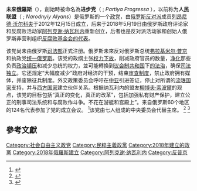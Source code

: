 {{Infobox political party|name = 未來俄羅斯|langl=英語|name_langl=Russia of the Future|native_name=ru|logo=Russia of the Future logo.svg|logo_size=200px|colorcode=#0095BD|leader1_title=創始人|leader1_name=[[阿列克谢·纳瓦利内|阿列克谢·纳瓦利内]]<br />[[列昂尼德·沃尔科夫|列昂尼德·沃尔科夫]]|foundation={{start date and age|2012|12|15|df=y}}|membership_year=2020|ideology=[[反貪腐|反貪腐]]<br />[[公民民族主義|公民民族主義]]<br />[[經濟自由主義|經濟自由主義]]<ref>{{cite web|last1=Bennetts|first1=Marc|title=The man who would beat Putin|url=https://www.politico.eu/article/alexei-navalny-the-man-who-would-beat-vladimir-putin-russia-election/|website=Politico.eu|accessdate=15 December 2017|date=August 2017|archive-date=2021-02-07|archive-url=https://web.archive.org/web/20210207034147/https://www.politico.eu/article/alexei-navalny-the-man-who-would-beat-vladimir-putin-russia-election/|dead-url=no}}</ref><br />[[社會自由主義|社會自由主義]]<br />[[民族自由主义|民族自由主义]]<br />[[親歐洲主義|親歐洲主義]]<br />[[电子民主|电子民主]]<br />[[民粹主義|民粹主義]]<br />[[進步主義|進步主義]]<br />[[專家統治|專家統治]]<ref>{{cite web|last1=Rapoza|first1=Kenneth|title=In Russia's Latest Election, Putin's Party Keeps On Winning|url=https://www.forbes.com/sites/kenrapoza/2017/09/11/in-russias-latest-election-putins-party-keeps-on-winning/#20190e6b2991|website=Forbes|accessdate=15 December 2017|date=11 September 2017|archive-date=2021-02-01|archive-url=https://web.archive.org/web/20210201204441/https://www.forbes.com/sites/kenrapoza/2017/09/11/in-russias-latest-election-putins-party-keeps-on-winning/#20190e6b2991|dead-url=no}}</ref><br />[[直接民主|直接民主]]|colours={{color box|#0095BD|border=darkgrey}} [[孔雀石綠|孔雀石綠]]|website={{url|partyprogress.org}}|政治立場=[[中间主义|中间]]}}

'''未來俄羅斯'''（{{Lang-ru|Россия Будущего|Rossiya Budushchevo}}），創始時被命名為'''进步党'''（{{Lang-ru|Па́ртия Прогрéсса}}  ; ''Partiya Progressa'' ），以前称为'''人民联盟'''（{{Lang-ru|Наро́дный Алья́нс}}  ; ''Narodnyiy Alyans''）是俄罗斯的一个[[俄羅斯政黨列表|政党]]，由[[俄罗斯反对派|俄罗斯反对派]]成员[[列昂尼德·沃尔科夫|列昂尼德·沃尔科夫]]于2012年12月15日成立，后来于2018年5月19日由俄罗斯政府评论家和反腐败活动家[[阿列克谢·纳瓦利内|阿列克谢·纳瓦利内]]重新创立，后者也是反对派活动家和创始人俄罗斯非营利组织[[反腐败基金会|反腐败基金会的代表]]。

该党尚未由俄罗斯[[俄羅斯聯邦司法部|司法部]]正式注册。俄罗斯未來反对俄罗斯总统[[弗拉基米尔·普京|弗拉基米尔·普京]]和执政党[[统一俄罗斯|统一俄罗斯]]。该党的政纲主张[[地方分权|权力下放]]，削减政府官员的数量，[[淨化政策|净化]]那些负责[[俄罗斯联邦人权|政治镇压]]和减少总统的权力，並可能轉換到[[议会共和制|议会制共和国]]下[[法治|的法治]]，确保[[司法獨立|司法独立]]。它还规定“大幅度减少”政府对经济的干预，结束[[俄罗斯的新闻自由|审查制度]]，禁止政府拥有媒体，并废除征兵制度。外交政策委员会呼吁在[[中亚|中亚]]引进签证，停止对所谓的[[流氓国家|流氓国家]]支持，并与[[西方世界|西方国家]]建立伙伴关系。根据纳瓦利内的盟友[[柳博夫·索波爾|柳博夫·索波爾]]的观点，该党的目标包括“真正的变化，真正的改革”，包括加强私有财产保护，建立公正的刑事司法系统和与腐败作斗争。不花在游艇和宫殿上”。来自俄罗斯60个地区的124名代表参加了党的成立会议。 <ref>{{Cite web|title=Команда Навального учредила новую партию|url=https://www.rbc.ru/politics/19/05/2018/5afef0769a7947d9c793c226?from=main|accessdate=2018-05-19|work=РБК|archive-date=2018-08-08|archive-url=https://web.archive.org/web/20180808234332/https://www.rbc.ru/politics/19/05/2018/5afef0769a7947d9c793c226?from=main|dead-url=no}}</ref>该党由七人组成的中央委员会代替主席。 <ref>{{Cite news|url=https://www.vedomosti.ru/politics/articles/2018/05/19/770041-partiya-navalnogo|title=Партия Навального получила название «Россия будущего»|author=Ведомости|date=2018-05-19|accessdate=2018-05-31|archive-date=2021-02-04|archive-url=https://web.archive.org/web/20210204155327/https://www.vedomosti.ru/politics/articles/2018/05/19/770041-partiya-navalnogo|dead-url=no}}</ref> <ref>{{Cite news|url=http://www.themoscowtimes.com/news/article/navalnys-party-holds-founding-congress-for-third-time/489741.html|title=Navalny's Party Holds Founding Congress for Third Time|date=18 November 2013|accessdate=2020-12-27|archive-date=2016-03-04|archive-url=https://web.archive.org/web/20160304125543/http://www.themoscowtimes.com/news/article/navalnys-party-holds-founding-congress-for-third-time/489741.html|dead-url=no}}</ref>

==參考文獻==
{{Reflist}}

[[Category:社会自由主义政党|Category:社会自由主义政党]]
[[Category:民粹主義政黨|Category:民粹主義政黨]]
[[Category:2018年建立的政黨|Category:2018年建立的政黨]]
[[Category:2018年俄羅斯建立|Category:2018年俄羅斯建立]]
[[Category:阿列克谢·纳瓦利内|Category:阿列克谢·纳瓦利内]]
[[Category:反普京|Category:反普京]]